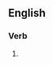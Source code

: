 ==English==

===Verb===
{{head|en|verb form}}

# {{present participle of|deoxygenate|lang=en|nocat=1}}
